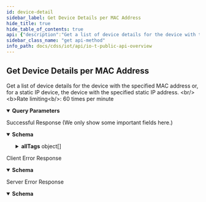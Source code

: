 ```yaml
---
id: device-detail
sidebar_label: Get Device Details per MAC Address
hide_title: true
hide_table_of_contents: true
api: {"description":"Get a list of device details for the device with the specified MAC address or, for a static IP device, the device with the specified static IP address. <br/> <b>Rate limiting<b/>: 60 times per minute","operationId":"device-detail","security":[{"X-Key-Id":[],"X-Access-Key":[]}],"tags":["IoT Public API"],"parameters":[{"description":"The customer ID to which the API call is directed","in":"query","name":"customerid","required":true,"schema":{"type":"string"}},{"description":"The MAC address of a device for which you want to get details. For a static IP device, the device ID is its static IP address.","in":"query","name":"deviceid","required":true,"schema":{"type":"string"}}],"responses":{"200":{"description":"Successful Response (We only show some important fields here.)","content":{"application/json":{"schema":{"type":"object","properties":{"deviceid":{"type":"string","description":"The device ID, which IoT Security uses to identify and track a device"},"hostname":{"type":"string","description":"The device hostname"},"category":{"type":"string","description":"The category to which the device belongs"},"profile":{"type":"string","description":"The device profile assigned to the device"},"profile_type":{"type":"string","description":"The type of device profile, such as IoT or Non_IoT"},"profile_vertical":{"type":"string","description":"The industry vertical for the profile such as Medical, IT Devices, and Office"},"ip_address":{"type":"string","description":"The IP address of a device"},"mac_address":{"type":"string","description":"The MAC address of a device"},"risk_score":{"type":"integer","description":"The risk score of a device"},"risk_level":{"type":"string","description":"The risk level of a device. There are four: low, medium, high, and critical"},"last_activity":{"type":"string","format":"date-time","description":"A UTC timestamp for the last detected device activity"},"confidence_score":{"type":"string","description":"The confidence score for device classification"},"subnet":{"type":"string","description":"The subnet to which the device is attached"},"number_of_critical_alerts":{"type":"integer","description":"The number of critical alerts for the device"},"number_of_warning_alerts":{"type":"integer","description":"The number of warning alerts for the device"},"number_of_caution_alerts":{"type":"integer","description":"The number of caution alerts for the device"},"number_of_info_alerts":{"type":"integer","description":"The number of info alerts for the device"},"allTags":{"type":"array","description":"An array of user-defined tags assigned to a device. Each item in the array consists of three attributes: tagType, tagValue, and tagId.","items":{"type":"object","properties":{"tagType":{"type":"string","description":"The key for a user-defined tag"},"tagValue":{"type":"string","description":"The value of the tag key for a user-defined tag"},"tagId":{"type":"string","description":"The ID of a user-defined tag"}}}}}},"examples":{"deviceDetailResponseExample":{"value":{"deviceid":"34:02:86:44:65:36","hostname":"InfusionPump-20","category":"Infusion System","profile":"Sigma Spectrum Infusion System","profile_type":"IoT","profile_vertical":"Medical","ip_address":"192.168.10.121","mac_address":"34:02:86:44:65:36","risk_score":0,"risk_level":"low","last_activity":"2018-05-31T18:39:37.404Z","confidence_score":"90","subnet":"192.168.10.121/28","number_of_critical_alerts":0,"number_of_warning_alerts":0,"number_of_caution_alerts":0,"number_of_info_alerts":0,"allTags":[{"tagType":"zzzNoTagTypeABC","tagValue":"special_blocked","tagId":"60f221a219e22f10003a965e"}]}}}}}},"4XX":{"description":"Client Error Response","content":{"application/json":{"schema":{"type":"object","properties":{"code":{"type":"string","description":"STATUS_CODE"},"msg":{"type":"string","description":"GENERAL_MESSAGE"}}},"examples":{"Bad Request":{"value":{"code":400,"msg":"Bad Request. This occurs when an HTTP request contains an invalid query string."}},"Forbidden access":{"value":{"code":403,"msg":"Forbidden access. Either the provided API key is invalid or it does not have the required RBAC permissions to run this API."}},"Too many requests":{"value":{"code":429,"msg":"Too many requests. The number of requests for device details for a single device exceeded the rate limit of 180 queries per minute per tenant."}}}}}},"5XX":{"description":"Server Error Response","content":{"application/json":{"schema":{"type":"object","properties":{"code":{"type":"string","description":"STATUS_CODE"},"msg":{"type":"string","description":"GENERAL_MESSAGE"}}},"examples":{"deviceDetailResponseExample":{"value":{"code":500,"msg":"Internal server error. A unified status for API communication type errors."}}}}}}},"method":"get","path":"/pub/v4.0/device","servers":[{"url":"https://{customer-name}.iot.paloaltonetworks.com"}],"securitySchemes":{"X-Key-Id":{"description":"Your API header requires X-Key-Id for authentication.","type":"apiKey","in":"header","name":"X-Key-Id"},"X-Access-Key":{"description":"Your API header requires X-Key-Key for authentication.","type":"apiKey","in":"header","name":"X-Access-Key"}},"info":{"description":"Please refer [IoT Public API Authentication](iot-public-api-headers) to know how to get API Key<br/>\n","title":"IoT Public API Overview","version":"v4.0","contact":{}},"postman":{"name":"Get Device Details per MAC Address","description":{"content":"Get a list of device details for the device with the specified MAC address or, for a static IP device, the device with the specified static IP address. <br/> <b>Rate limiting<b/>: 60 times per minute","type":"text/plain"},"url":{"path":["pub","v4.0","device"],"host":["{{baseUrl}}"],"query":[{"disabled":false,"description":{"content":"(Required) The customer ID to which the API call is directed","type":"text/plain"},"key":"customerid","value":""},{"disabled":false,"description":{"content":"(Required) The MAC address of a device for which you want to get details. For a static IP device, the device ID is its static IP address.","type":"text/plain"},"key":"deviceid","value":""}],"variable":[]},"header":[{"key":"Accept","value":"application/json"}],"method":"GET","auth":{"type":"apikey","apikey":[{"type":"any","value":"X-Key-Id","key":"key"},{"type":"any","value":"<API Key>","key":"value"},{"type":"any","value":"header","key":"in"}]}}}
sidebar_class_name: "get api-method"
info_path: docs/cdss/iot/api/io-t-public-api-overview
---
```



## Get Device Details per MAC Address



Get a list of device details for the device with the specified MAC address or, for a static IP device, the device with the specified static IP address. &lt;br/&gt; &lt;b&gt;Rate limiting&lt;b/&gt;: 60 times per minute

<details style={{"marginBottom":"1rem"}} data-collapsed={false} open={true}><summary style={{}}><strong>Query Parameters</strong></summary><div><ul><ParamsItem className={"paramsItem"} param={{"description":"The customer ID to which the API call is directed","in":"query","name":"customerid","required":true,"schema":{"type":"string"}}}></ParamsItem><ParamsItem className={"paramsItem"} param={{"description":"The MAC address of a device for which you want to get details. For a static IP device, the device ID is its static IP address.","in":"query","name":"deviceid","required":true,"schema":{"type":"string"}}}></ParamsItem></ul></div></details><div><ApiTabs><TabItem label={"200"} value={"200"}><div>

Successful Response (We only show some important fields here.)

</div><div><MimeTabs groupId={"mime-type"}><TabItem label={"application/json"} value={"application/json"}><SchemaTabs groupId={"schema-tabs"}><TabItem label={"Schema"} value={"Schema"}><details style={{}} data-collapsed={false} open={true}><summary style={{"textAlign":"left"}}><strong>Schema</strong></summary><div style={{"textAlign":"left","marginLeft":"1rem"}}></div><ul style={{"marginLeft":"1rem"}}><SchemaItem collapsible={false} name={"deviceid"} required={false} schemaDescription={"The device ID, which IoT Security uses to identify and track a device"} schemaName={"string"} qualifierMessage={undefined} defaultValue={undefined}></SchemaItem><SchemaItem collapsible={false} name={"hostname"} required={false} schemaDescription={"The device hostname"} schemaName={"string"} qualifierMessage={undefined} defaultValue={undefined}></SchemaItem><SchemaItem collapsible={false} name={"category"} required={false} schemaDescription={"The category to which the device belongs"} schemaName={"string"} qualifierMessage={undefined} defaultValue={undefined}></SchemaItem><SchemaItem collapsible={false} name={"profile"} required={false} schemaDescription={"The device profile assigned to the device"} schemaName={"string"} qualifierMessage={undefined} defaultValue={undefined}></SchemaItem><SchemaItem collapsible={false} name={"profile_type"} required={false} schemaDescription={"The type of device profile, such as IoT or Non_IoT"} schemaName={"string"} qualifierMessage={undefined} defaultValue={undefined}></SchemaItem><SchemaItem collapsible={false} name={"profile_vertical"} required={false} schemaDescription={"The industry vertical for the profile such as Medical, IT Devices, and Office"} schemaName={"string"} qualifierMessage={undefined} defaultValue={undefined}></SchemaItem><SchemaItem collapsible={false} name={"ip_address"} required={false} schemaDescription={"The IP address of a device"} schemaName={"string"} qualifierMessage={undefined} defaultValue={undefined}></SchemaItem><SchemaItem collapsible={false} name={"mac_address"} required={false} schemaDescription={"The MAC address of a device"} schemaName={"string"} qualifierMessage={undefined} defaultValue={undefined}></SchemaItem><SchemaItem collapsible={false} name={"risk_score"} required={false} schemaDescription={"The risk score of a device"} schemaName={"integer"} qualifierMessage={undefined} defaultValue={undefined}></SchemaItem><SchemaItem collapsible={false} name={"risk_level"} required={false} schemaDescription={"The risk level of a device. There are four: low, medium, high, and critical"} schemaName={"string"} qualifierMessage={undefined} defaultValue={undefined}></SchemaItem><SchemaItem collapsible={false} name={"last_activity"} required={false} schemaDescription={"A UTC timestamp for the last detected device activity"} schemaName={"date-time"} qualifierMessage={undefined} defaultValue={undefined}></SchemaItem><SchemaItem collapsible={false} name={"confidence_score"} required={false} schemaDescription={"The confidence score for device classification"} schemaName={"string"} qualifierMessage={undefined} defaultValue={undefined}></SchemaItem><SchemaItem collapsible={false} name={"subnet"} required={false} schemaDescription={"The subnet to which the device is attached"} schemaName={"string"} qualifierMessage={undefined} defaultValue={undefined}></SchemaItem><SchemaItem collapsible={false} name={"number_of_critical_alerts"} required={false} schemaDescription={"The number of critical alerts for the device"} schemaName={"integer"} qualifierMessage={undefined} defaultValue={undefined}></SchemaItem><SchemaItem collapsible={false} name={"number_of_warning_alerts"} required={false} schemaDescription={"The number of warning alerts for the device"} schemaName={"integer"} qualifierMessage={undefined} defaultValue={undefined}></SchemaItem><SchemaItem collapsible={false} name={"number_of_caution_alerts"} required={false} schemaDescription={"The number of caution alerts for the device"} schemaName={"integer"} qualifierMessage={undefined} defaultValue={undefined}></SchemaItem><SchemaItem collapsible={false} name={"number_of_info_alerts"} required={false} schemaDescription={"The number of info alerts for the device"} schemaName={"integer"} qualifierMessage={undefined} defaultValue={undefined}></SchemaItem><SchemaItem collapsible={true} className={"schemaItem"}><details style={{}}><summary style={{}}><strong>allTags</strong><span style={{"opacity":"0.6"}}> object[]</span></summary><div style={{"marginLeft":"1rem"}}><div style={{"marginTop":".5rem","marginBottom":".5rem"}}>

An array of user-defined tags assigned to a device. Each item in the array consists of three attributes: tagType, tagValue, and tagId.

</div><SchemaItem collapsible={false} name={"tagType"} required={false} schemaDescription={"The key for a user-defined tag"} schemaName={"string"} qualifierMessage={undefined} defaultValue={undefined}></SchemaItem><SchemaItem collapsible={false} name={"tagValue"} required={false} schemaDescription={"The value of the tag key for a user-defined tag"} schemaName={"string"} qualifierMessage={undefined} defaultValue={undefined}></SchemaItem><SchemaItem collapsible={false} name={"tagId"} required={false} schemaDescription={"The ID of a user-defined tag"} schemaName={"string"} qualifierMessage={undefined} defaultValue={undefined}></SchemaItem></div></details></SchemaItem></ul></details></TabItem><TabItem label={"Example (from schema)"} value={"Example (from schema)"}><ResponseSamples responseExample={"{\n  \"deviceid\": \"string\",\n  \"hostname\": \"string\",\n  \"category\": \"string\",\n  \"profile\": \"string\",\n  \"profile_type\": \"string\",\n  \"profile_vertical\": \"string\",\n  \"ip_address\": \"string\",\n  \"mac_address\": \"string\",\n  \"risk_score\": 0,\n  \"risk_level\": \"string\",\n  \"last_activity\": \"2022-09-15\",\n  \"confidence_score\": \"string\",\n  \"subnet\": \"string\",\n  \"number_of_critical_alerts\": 0,\n  \"number_of_warning_alerts\": 0,\n  \"number_of_caution_alerts\": 0,\n  \"number_of_info_alerts\": 0,\n  \"allTags\": [\n    {\n      \"tagType\": \"string\",\n      \"tagValue\": \"string\",\n      \"tagId\": \"string\"\n    }\n  ]\n}"} language={"json"}></ResponseSamples></TabItem><TabItem label={"Device Detail Response Example"} value={"Device Detail Response Example"}><ResponseSamples responseExample={"{\n  \"deviceid\": \"34:02:86:44:65:36\",\n  \"hostname\": \"InfusionPump-20\",\n  \"category\": \"Infusion System\",\n  \"profile\": \"Sigma Spectrum Infusion System\",\n  \"profile_type\": \"IoT\",\n  \"profile_vertical\": \"Medical\",\n  \"ip_address\": \"192.168.10.121\",\n  \"mac_address\": \"34:02:86:44:65:36\",\n  \"risk_score\": 0,\n  \"risk_level\": \"low\",\n  \"last_activity\": \"2018-05-31T18:39:37.404Z\",\n  \"confidence_score\": \"90\",\n  \"subnet\": \"192.168.10.121/28\",\n  \"number_of_critical_alerts\": 0,\n  \"number_of_warning_alerts\": 0,\n  \"number_of_caution_alerts\": 0,\n  \"number_of_info_alerts\": 0,\n  \"allTags\": [\n    {\n      \"tagType\": \"zzzNoTagTypeABC\",\n      \"tagValue\": \"special_blocked\",\n      \"tagId\": \"60f221a219e22f10003a965e\"\n    }\n  ]\n}"} language={"json"}></ResponseSamples></TabItem></SchemaTabs></TabItem></MimeTabs></div></TabItem><TabItem label={"4XX"} value={"4XX"}><div>

Client Error Response

</div><div><MimeTabs groupId={"mime-type"}><TabItem label={"application/json"} value={"application/json"}><SchemaTabs groupId={"schema-tabs"}><TabItem label={"Schema"} value={"Schema"}><details style={{}} data-collapsed={false} open={true}><summary style={{"textAlign":"left"}}><strong>Schema</strong></summary><div style={{"textAlign":"left","marginLeft":"1rem"}}></div><ul style={{"marginLeft":"1rem"}}><SchemaItem collapsible={false} name={"code"} required={false} schemaDescription={"STATUS_CODE"} schemaName={"string"} qualifierMessage={undefined} defaultValue={undefined}></SchemaItem><SchemaItem collapsible={false} name={"msg"} required={false} schemaDescription={"GENERAL_MESSAGE"} schemaName={"string"} qualifierMessage={undefined} defaultValue={undefined}></SchemaItem></ul></details></TabItem><TabItem label={"Example (from schema)"} value={"Example (from schema)"}><ResponseSamples responseExample={"{\n  \"code\": \"string\",\n  \"msg\": \"string\"\n}"} language={"json"}></ResponseSamples></TabItem><TabItem label={" Bad  Request"} value={" Bad  Request"}><ResponseSamples responseExample={"{\n  \"code\": 400,\n  \"msg\": \"Bad Request. This occurs when an HTTP request contains an invalid query string.\"\n}"} language={"json"}></ResponseSamples></TabItem><TabItem label={" Forbidden access"} value={" Forbidden access"}><ResponseSamples responseExample={"{\n  \"code\": 403,\n  \"msg\": \"Forbidden access. Either the provided API key is invalid or it does not have the required RBAC permissions to run this API.\"\n}"} language={"json"}></ResponseSamples></TabItem><TabItem label={" Too many requests"} value={" Too many requests"}><ResponseSamples responseExample={"{\n  \"code\": 429,\n  \"msg\": \"Too many requests. The number of requests for device details for a single device exceeded the rate limit of 180 queries per minute per tenant.\"\n}"} language={"json"}></ResponseSamples></TabItem></SchemaTabs></TabItem></MimeTabs></div></TabItem><TabItem label={"5XX"} value={"5XX"}><div>

Server Error Response

</div><div><MimeTabs groupId={"mime-type"}><TabItem label={"application/json"} value={"application/json"}><SchemaTabs groupId={"schema-tabs"}><TabItem label={"Schema"} value={"Schema"}><details style={{}} data-collapsed={false} open={true}><summary style={{"textAlign":"left"}}><strong>Schema</strong></summary><div style={{"textAlign":"left","marginLeft":"1rem"}}></div><ul style={{"marginLeft":"1rem"}}><SchemaItem collapsible={false} name={"code"} required={false} schemaDescription={"STATUS_CODE"} schemaName={"string"} qualifierMessage={undefined} defaultValue={undefined}></SchemaItem><SchemaItem collapsible={false} name={"msg"} required={false} schemaDescription={"GENERAL_MESSAGE"} schemaName={"string"} qualifierMessage={undefined} defaultValue={undefined}></SchemaItem></ul></details></TabItem><TabItem label={"Example (from schema)"} value={"Example (from schema)"}><ResponseSamples responseExample={"{\n  \"code\": \"string\",\n  \"msg\": \"string\"\n}"} language={"json"}></ResponseSamples></TabItem><TabItem label={"Device Detail Response Example"} value={"Device Detail Response Example"}><ResponseSamples responseExample={"{\n  \"code\": 500,\n  \"msg\": \"Internal server error. A unified status for API communication type errors.\"\n}"} language={"json"}></ResponseSamples></TabItem></SchemaTabs></TabItem></MimeTabs></div></TabItem></ApiTabs></div>
      